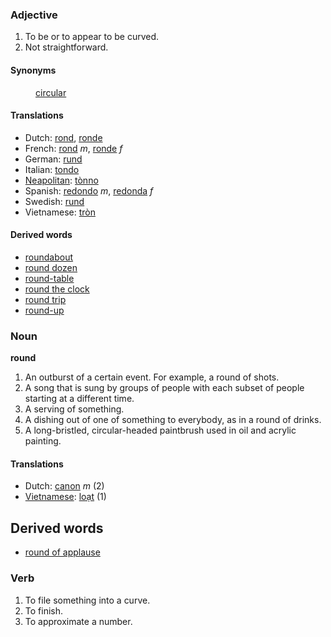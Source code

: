===Adjective===
#To be or to appear to be curved.
#Not straightforward.

====Synonyms====
:[[circular]]

====Translations====
*Dutch: [[rond]], [[ronde]]
*French: [[rond]] ''m'', [[ronde]] ''f''
*German: [[rund]]
*Italian: [[tondo]]
*[[Neapolitan]]: [[tònno]]
*Spanish: [[redondo]] ''m'', [[redonda]] ''f''
*Swedish: [[rund]]
*Vietnamese: [[tròn]]

====Derived words====
*[[roundabout]]
*[[round dozen]]
*[[round-table]]
*[[round the clock]]
*[[round trip]]
*[[round-up]]

===Noun===
'''round'''

#An outburst of a certain event. For example, a round of shots.
#A song that is sung by groups of people with each subset of people starting at a different time.
#A serving of something.
#A dishing out of one of something to everybody, as in a round of drinks.
#A long-bristled, circular-headed paintbrush used in oil and acrylic painting. 
====Translations====
*Dutch: [[canon]] ''m'' (2)
*[[Vietnamese]]: [[loạt]] (1)

==Derived words==
*[[round of applause]]

===Verb===

#To file something into a curve.
#To finish.
#To approximate a number.